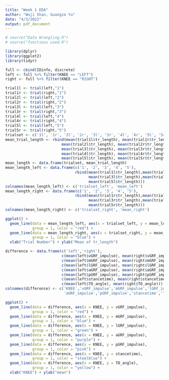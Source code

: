 ```yaml
---
title: "Week 1 EDA"
author: "Wuji Shan, Guangze Yu"
date: "4/3/2022"
output: pdf_document
---
```


```r
# source("Data Wrangling.R")
# source("functions used.R")
```

```r
library(dplyr)
library(ggplot2)
library(tidyr)
```

```r
full <- cbind(IDinfo, discrete)
left <- full %>% filter(KNEE == "LEFT")
right <- full %>% filter(KNEE == "RIGHT")
```

```r
trial1l <- trial(left,"1")
trial1r <- trial(right,"1")
trial2l <- trial(left,"2")
trial2r <- trial(right,"2")
trial3l <- trial(left,"3")
trial3r <- trial(right,"3")
trial4l <- trial(left,"4")
trial4r <- trial(right,"4")
trial5l <- trial(left,"5")
trial5r <- trial(right,"5")
trialset <- c('1l', '1r', '2l', '2r', '3l', '3r', '4l', '4r', '5l', '5r')
mean_trial_length <- rbind(mean(trial1l$tr_length), mean(trial1r$tr_length),
                         mean(trial2l$tr_length), mean(trial2r$tr_length),
                         mean(trial3l$tr_length), mean(trial3r$tr_length),
                         mean(trial4l$tr_length), mean(trial4r$tr_length),
                         mean(trial5l$tr_length), mean(trial5r$tr_length))
mean_length <- data.frame(trialset, mean_trial_length)
mean_length_left <- data.frame(c('1', '2', '3', '4', '5'),
                               rbind(mean(trial1l$tr_length),mean(trial2l$tr_length),
                                     mean(trial3l$tr_length),mean(trial4l$tr_length),
                                     mean(trial5l$tr_length)))
colnames(mean_length_left) <- c('trialset_left', 'mean_left')
mean_length_right <- data.frame(c('1', '2', '3', '4', '5'),
                               rbind(mean(trial1r$tr_length),mean(trial2r$tr_length),
                                     mean(trial3r$tr_length),mean(trial4r$tr_length),
                                     mean(trial5r$tr_length)))
colnames(mean_length_right) <- c('trialset_right', 'mean_right')

ggplot() + 
  geom_line(data = mean_length_left, aes(x = trialset_left, y = mean_left), 
            group = 1, color = "red") + 
  geom_line(data = mean_length_right, aes(x = trialset_right, y = mean_right), 
            group = 1, color = "blue") + 
  xlab("Trial Number") + ylab("Mean of tr_length")
```

```r
difference <- data.frame(c('left','right'),
                         c(mean(left$vGRF_impulse), mean(right$vGRF_impulse)),
                         c(mean(left$mGRF_impulse), mean(right$mGRF_impulse)),
                         c(mean(left$lGRF_impulse), mean(right$lGRF_impulse)),
                         c(mean(left$aGRF_impulse), mean(right$aGRF_impulse)),
                         c(mean(left$pGRF_impulse), mean(right$pGRF_impulse)),
                         c(mean(left$stancetime), mean(right$stancetime)),
                         c(mean(left$TO_angle), mean(right$TO_angle)))
colnames(difference) <- c('KNEE','vGRF_impulse','mGRF_impulse','lGRF_impulse',
                          'aGRF_impulse','pGRF_impulse','stancetime','TO_angle')
```
```r
ggplot() + 
  geom_line(data = difference, aes(x = KNEE, y = vGRF_impulse), 
            group = 1, color = "red") + 
  geom_line(data = difference, aes(x = KNEE, y = mGRF_impulse), 
            group = 1, color = "blue") + 
  geom_line(data = difference, aes(x = KNEE, y = lGRF_impulse), 
            group = 1, color = "green") + 
  geom_line(data = difference, aes(x = KNEE, y = aGRF_impulse), 
            group = 1, color = "purple") + 
  geom_line(data = difference, aes(x = KNEE, y = pGRF_impulse), 
            group = 1, color = "pink") + 
  geom_line(data = difference, aes(x = KNEE, y = stancetime), 
            group = 1, color = "steelblue") + 
  geom_line(data = difference, aes(x = KNEE, y = TO_angle), 
            group = 1, color = "yellow") +
  xlab("KNEE") + ylab("mean")
```









